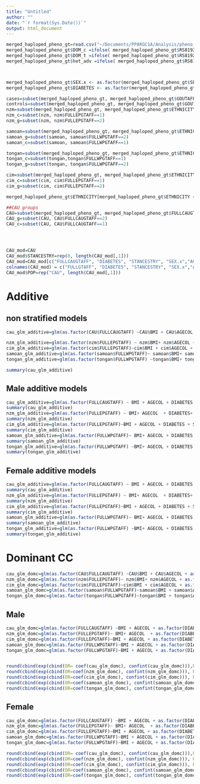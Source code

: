 ```yaml
---
title: "Untitled"
author: ""
date: "`r format(Sys.Date())`"
output: html_document
--- 
```


```r
merged_haploped_pheno_gt=read.csv("~/Documents/PPARGC1A/Analysis/pheno_gt_ato_g.csv", header=TRUE, sep="\t")
merged_haploped_pheno_gt$DOM_c =ifelse( merged_haploped_pheno_gt$RS8192678_CC1_CT2_TT3 ==1 | merged_haploped_pheno_gt$RS8192678_CC1_CT2_TT3 ==2 , 1, 0)
merged_haploped_pheno_gt$DOM_t =ifelse( merged_haploped_pheno_gt$RS8192678_CC1_CT2_TT3 ==3 | merged_haploped_pheno_gt$RS8192678_CC1_CT2_TT3 ==2 , 1, 0)
merged_haploped_pheno_gt$het_adv =ifelse( merged_haploped_pheno_gt$RS8192678_CC1_CT2_TT3 ==2 , 1, 0)



merged_haploped_pheno_gt$SEX.x <- as.factor(merged_haploped_pheno_gt$SEX.x)
merged_haploped_pheno_gt$DIABETES <- as.factor(merged_haploped_pheno_gt$DIABETES)

cases=subset(merged_haploped_pheno_gt, merged_haploped_pheno_gt$GOUTAFFSTAT==2)
controls=subset(merged_haploped_pheno_gt, merged_haploped_pheno_gt$GOUTAFFSTAT==1)
nzm=subset(merged_haploped_pheno_gt, merged_haploped_pheno_gt$ETHNICITY=="1.0 NZ Maori")
nzm_c=subset(nzm, nzm$FULLEPGTAFF==1)
nzm_g=subset(nzm, nzm$FULLEPGTAFF==2)

samoan=subset(merged_haploped_pheno_gt, merged_haploped_pheno_gt$ETHNICITY=="1.0 Samoan")
samoan_g=subset(samoan, samoan$FULLWPGTAFF==2)
samoan_c=subset(samoan, samoan$FULLWPGTAFF==1)

tongan=subset(merged_haploped_pheno_gt, merged_haploped_pheno_gt$ETHNICITY=="1.0 Tongan")
tongan_c=subset(tongan,tongan$FULLWPGTAFF==1)
tongan_g=subset(tongan, tongan$FULLWPGTAFF==2)

cim=subset(merged_haploped_pheno_gt, merged_haploped_pheno_gt$ETHNICITY=="1.0 CI Maori")
cim_c=subset(cim, cim$FULLEPGTAFF==1)
cim_g=subset(cim, cim$FULLEPGTAFF==2)

merged_haploped_pheno_gt$ETHNICITY[merged_haploped_pheno_gt$ETHNICITY == "1.0 Caucasain"] = "1.0 Caucasian"

##CAU groups
CAU=subset(merged_haploped_pheno_gt, merged_haploped_pheno_gt$FULLCAUGTAFF==1 | merged_haploped_pheno_gt$FULLCAUGTAFF==2)
CAU_g=subset(CAU, CAU$FULLCAUGTAFF==2)
CAU_c=subset(CAU, CAU$FULLCAUGTAFF==1)




CAU_mod=CAU
CAU_mod$STANCESTRY=rep(0, length(CAU_mod[,1]))
CAU_mod=CAU_mod[c("FULLCAUGTAFF", "DIABETES", "STANCESTRY", "SEX.x","AGECOL", "BMI", "RS8192678_CC1_CT2_TT3", "DOM_c","DOM_t", "het_adv")]
colnames(CAU_mod) = c("FULLGTAFF", "DIABETES", "STANCESTRY", "SEX.x","AGECOL", "BMI", "RS8192678_CC1_CT2_TT3", "DOM_c","DOM_t", "het_adv")
CAU_mod$POP=rep("CAU", length(CAU_mod[,1]))

```

# Additive

## non stratified models

```r
cau_glm_additive=glm(as.factor(CAU$FULLCAUGTAFF) ~CAU$BMI + CAU$AGECOL + as.factor(CAU$SEX.x) + as.factor(CAU$DIABETES)  + CAU$RS8192678_CC1_CT2_TT3, family="binomial")

nzm_glm_additive=glm(as.factor(nzm$FULLEPGTAFF) ~ nzm$BMI+ nzm$AGECOL + as.factor(nzm$SEX.x) + as.factor(nzm$DIABETES) +nzm$STANCESTRY+ nzm$RS8192678_CC1_CT2_TT3, family="binomial")
cim_glm_additive=glm(as.factor(cim$FULLEPGTAFF)~cim$BMI + cim$AGECOL + as.factor(cim$SEX.x) + as.factor(cim$DIABETES) +cim$STANCESTRY+ cim$RS8192678_CC1_CT2_TT3, family="binomial")
samoan_glm_additive=glm(as.factor(samoan$FULLWPGTAFF)~ samoan$BMI+ samoan$AGECOL + as.factor(samoan$SEX.x) + as.factor(samoan$DIABETES) +samoan$STANCESTRY+ samoan$RS8192678_CC1_CT2_TT3, family="binomial")
tongan_glm_additive=glm(as.factor(tongan$FULLWPGTAFF) ~tongan$BMI+ tongan$AGECOL + as.factor(tongan$SEX.x) + as.factor(tongan$DIABETES) +tongan$STANCESTRY+ tongan$RS8192678_CC1_CT2_TT3, family="binomial")

summary(cau_glm_additive)
```

## Male additive models

```r
cau_glm_additive=glm(as.factor(FULLCAUGTAFF) ~ BMI + AGECOL + DIABETES  + RS8192678_CC1_CT2_TT3, family="binomial", data=CAU[CAU$SEX.x ==1,])
summary(cau_glm_additive)
nzm_glm_additive=glm(as.factor(FULLEPGTAFF) ~ BMI+ AGECOL  + DIABETES+ STANCESTRY + RS8192678_CC1_CT2_TT3, family="binomial", data=nzm[nzm$SEX.x ==1,])
summary(nzm_glm_additive)
cim_glm_additive=glm(as.factor(FULLEPGTAFF)~BMI + AGECOL + DIABETES + STANCESTRY + RS8192678_CC1_CT2_TT3, family="binomial", data=cim[cim$SEX.x ==1,])
summary(cim_glm_additive)
samoan_glm_additive=glm(as.factor(FULLWPGTAFF)~ BMI+ AGECOL + DIABETES + STANCESTRY+ RS8192678_CC1_CT2_TT3, family="binomial", data=samoan[samoan$SEX.x ==1,])
summary(samoan_glm_additive)
tongan_glm_additive=glm(as.factor(FULLWPGTAFF) ~BMI+ AGECOL + DIABETES + STANCESTRY+ RS8192678_CC1_CT2_TT3, family="binomial", data=tongan[tongan$SEX.x ==1,])
summary(tongan_glm_additive)

```


## Female additive models

```r
cau_glm_additive=glm(as.factor(FULLCAUGTAFF) ~ BMI + AGECOL + DIABETES  + RS8192678_CC1_CT2_TT3, family="binomial", data=CAU[CAU$SEX.x ==2,])
summary(cau_glm_additive)
nzm_glm_additive=glm(as.factor(FULLEPGTAFF) ~ BMI+ AGECOL  + DIABETES+ STANCESTRY + RS8192678_CC1_CT2_TT3, family="binomial", data=nzm[nzm$SEX.x ==2,])
summary(nzm_glm_additive)
cim_glm_additive=glm(as.factor(FULLEPGTAFF)~BMI + AGECOL + DIABETES + STANCESTRY + RS8192678_CC1_CT2_TT3, family="binomial", data=cim[cim$SEX.x ==2,])
summary(cim_glm_additive)
samoan_glm_additive=glm(as.factor(FULLWPGTAFF)~ BMI+ AGECOL + DIABETES + STANCESTRY+ RS8192678_CC1_CT2_TT3, family="binomial", data=samoan[samoan$SEX.x ==2,])
summary(samoan_glm_additive)
tongan_glm_additive=glm(as.factor(FULLWPGTAFF) ~BMI+ AGECOL + DIABETES + STANCESTRY+ RS8192678_CC1_CT2_TT3, family="binomial", data=tongan[tongan$SEX.x ==2,])
summary(tongan_glm_additive)
```

# Dominant CC

```r
cau_glm_domc=glm(as.factor(CAU$FULLCAUGTAFF) ~CAU$BMI + CAU$AGECOL + as.factor(CAU$SEX.x) + as.factor(CAU$DIABETES)  + as.factor(CAU$DOM_c), family="binomial")
nzm_glm_domc=glm(as.factor(nzm$FULLEPGTAFF)~ nzm$BMI+ nzm$AGECOL + as.factor(nzm$SEX.x) + as.factor(nzm$DIABETES) +nzm$STANCESTRY+ as.factor(nzm$DOM_c), family="binomial")
cim_glm_domc=glm(as.factor(cim$FULLEPGTAFF)~cim$BMI + cim$AGECOL + as.factor(cim$SEX.x) + as.factor(cim$DIABETES) +cim$STANCESTRY+ as.factor(cim$DOM_c), family="binomial")
samoan_glm_domc=glm(as.factor(samoan$FULLWPGTAFF)~samoan$BMI + samoan$AGECOL + as.factor(samoan$SEX.x) + as.factor(samoan$DIABETES) +samoan$STANCESTRY+ as.factor(samoan$DOM_c), family="binomial")
tongan_glm_domc=glm(as.factor(tongan$FULLWPGTAFF)~tongan$BMI + tongan$AGECOL + as.factor(tongan$SEX.x) + as.factor(tongan$DIABETES) +tongan$STANCESTRY+ as.factor(tongan$DOM_c), family="binomial")

```


## Male
```r
cau_glm_domc=glm(as.factor(FULLCAUGTAFF) ~BMI + AGECOL + as.factor(DIABETES)  + as.factor(DOM_c), family="binomial", data = CAU[CAU$SEX.x == 1,])
nzm_glm_domc=glm(as.factor(FULLEPGTAFF)~ BMI+ AGECOL  + as.factor(DIABETES) +STANCESTRY+ as.factor(DOM_c), family="binomial", data = nzm[nzm$SEX.x == 1,])
cim_glm_domc=glm(as.factor(FULLEPGTAFF)~BMI + AGECOL + as.factor(DIABETES) +STANCESTRY+ as.factor(DOM_c), family="binomial", data = cim[cim$SEX.x == 1,])
samoan_glm_domc=glm(as.factor(FULLWPGTAFF)~BMI + AGECOL + as.factor(DIABETES) +STANCESTRY+ as.factor(DOM_c), family="binomial", data = samoan[samoan$SEX.x == 1,])
tongan_glm_domc=glm(as.factor(FULLWPGTAFF)~BMI + AGECOL + as.factor(DIABETES) +STANCESTRY+ as.factor(DOM_c), family="binomial", data = tongan[tongan$SEX.x == 1,])


round(cbind(exp(cbind(OR= coef(cau_glm_domc), confint(cau_glm_domc))),Pvalue= summary(cau_glm_domc)$coefficients[,4]),3)
round(cbind(exp(cbind(OR=coef(nzm_glm_domc), confint(nzm_glm_domc))), Pvalue=summary(nzm_glm_domc)$coefficients[,4]), 3)
round(cbind(exp(cbind(OR=coef(cim_glm_domc), confint(cim_glm_domc))), Pvalue=summary(cim_glm_domc)$coefficients[,4]), 3)
round(cbind(exp(cbind(OR=coef(samoan_glm_domc), confint(samoan_glm_domc))), Pvalue=summary(samoan_glm_domc)$coefficients[,4]),3)
round(cbind(exp(cbind(OR=coef(tongan_glm_domc), confint(tongan_glm_domc))), Pvalue=summary(tongan_glm_domc)$coefficients[,4]),3)

```

## Female
```r
cau_glm_domc=glm(as.factor(FULLCAUGTAFF) ~BMI + AGECOL + as.factor(DIABETES)  + as.factor(DOM_c), family="binomial", data = CAU[CAU$SEX.x == 2,])
nzm_glm_domc=glm(as.factor(FULLEPGTAFF)~ BMI+ AGECOL  + as.factor(DIABETES) +STANCESTRY+ as.factor(DOM_c), family="binomial", data = nzm[nzm$SEX.x == 2,])
cim_glm_domc=glm(as.factor(FULLEPGTAFF)~BMI + AGECOL + as.factor(DIABETES) +STANCESTRY+ as.factor(DOM_c), family="binomial", data = cim[cim$SEX.x == 2,])
samoan_glm_domc=glm(as.factor(FULLWPGTAFF)~BMI + AGECOL + as.factor(DIABETES) +STANCESTRY+ as.factor(DOM_c), family="binomial", data = samoan[samoan$SEX.x == 2,])
tongan_glm_domc=glm(as.factor(FULLWPGTAFF)~BMI + AGECOL + as.factor(DIABETES) +STANCESTRY+ as.factor(DOM_c), family="binomial", data = tongan[tongan$SEX.x == 2,])

round(cbind(exp(cbind(OR= coef(cau_glm_domc), confint(cau_glm_domc))),Pvalue= summary(cau_glm_domc)$coefficients[,4]),3)
round(cbind(exp(cbind(OR=coef(nzm_glm_domc), confint(nzm_glm_domc))), Pvalue=summary(nzm_glm_domc)$coefficients[,4]), 3)
round(cbind(exp(cbind(OR=coef(cim_glm_domc), confint(cim_glm_domc))), Pvalue=summary(cim_glm_domc)$coefficients[,4]), 3)
round(cbind(exp(cbind(OR=coef(samoan_glm_domc), confint(samoan_glm_domc))), Pvalue=summary(samoan_glm_domc)$coefficients[,4]),3)
round(cbind(exp(cbind(OR=coef(tongan_glm_domc), confint(tongan_glm_domc))), Pvalue=summary(tongan_glm_domc)$coefficients[,4]),3)
```